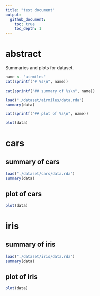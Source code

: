 ```yaml
---
title: "test document"
output:
  github_document:
    toc: true
    toc_depth: 1
---
```


# abstract

Summaries and plots for dataset.

```r
name <- "airmiles"
cat(sprintf("# %s\n", name))

cat(sprintf("## summary of %s\n", name))

load("./dataset/airmiles/data.rda")
summary(data)

cat(sprintf("## plot of %s\n", name))

plot(data)
```

# cars

## summary of cars

```r
load("./dataset/cars/data.rda")
summary(data)
```

## plot of cars

```r
plot(data)
```

# iris

## summary of iris

```r
load("./dataset/iris/data.rda")
summary(data)
```

## plot of iris

```r
plot(data)
```
